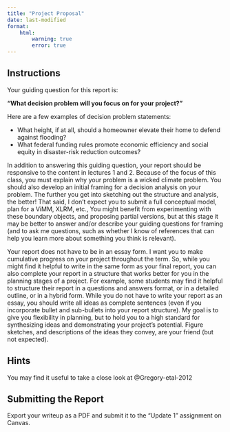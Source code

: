 ```yaml
---
title: "Project Proposal"
date: last-modified
format:
    html:        
        warning: true
        error: true
---
```


## Instructions

Your guiding question for this report is: 

**"What decision problem will you focus on for your project?"**

Here are a few examples of decision problem statements:

* What height, if at all, should a homeowner elevate their home to defend against flooding?
* What federal funding rules promote economic efficiency and social equity in disaster-risk reduction outcomes?

In addition to answering this guiding question, your report should be responsive to the content in lectures 1 and 2. Because of the focus of this class, you must explain why your problem is a wicked climate problem. You should also develop an initial framing for a decision analysis on your problem. The further you get into sketching out the structure and analysis, the better! That said, I don't expect you to submit a full conceptual model, plan for a ViMM, XLRM, etc., You might benefit from experimenting with these boundary objects, and proposing partial versions, but at this stage it may be better to answer and/or describe your guiding questions for framing (and to ask me questions, such as whether I know of references that can help you learn more about something you think is relevant). 

Your report does not have to be in an essay form. I want you to make cumulative progress on your project throughout the term. So, while you might find it helpful to write in the same form as your final report, you can also complete your report in a structure that works better for you in the planning stages of a project. For example, some students may find it helpful to structure their report in a questions and answers format, or in a detailed outline, or in a hybrid form. While you do not have to write your report as an essay, you should write all ideas as complete sentences (even if you incorporate bullet and sub-bullets into your report structure). My goal is to give you flexibility in planning, but to hold you to a high standard for synthesizing ideas and demonstrating your project's potential. Figure sketches, and descriptions of the ideas they convey, are your friend (but not expected). 

::: {.callout-tip}
## Hints
You may find it useful to take a close look at @Gregory-etal-2012
:::

## Submitting the Report

Export your writeup as a PDF and submit it to the "Update 1" assignment on Canvas. 
